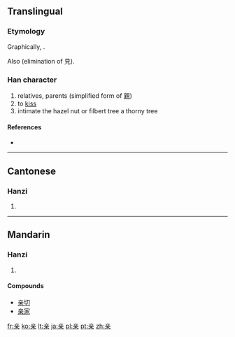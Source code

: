 {{also|親}}
==Translingual==
===Etymology===
Graphically, {{Han compound|立|木}}.

Also {{Han simp|親}} (elimination of 見).

===Han character===
{{Han char|rn=8|rad=亠|as=07|sn=9|four=|canj=卜廿木 (YTD)}}

# relatives, parents (simplified form of [[親]])
# to [[kiss]]
# intimate the hazel nut or filbert tree a thorny tree

====References====
{{unreferenced}}
* {{Han ref|kx=0089.081|dkj=00311|hdz=42707.070|uh=4EB2|ud=20146}}

----

==Cantonese==

===Hanzi===
{{yue-hanzi|jyut=|y=chan1|tra=親}}

# {{defn|Cantonese|sort=亠07}}

----

==Mandarin==

===Hanzi===
{{cmn-hanzi|tra=親|pin=[[qīn]] ([[qin1]])|wg=ch'in<sup>1</sup>}}

# {{defn|Mandarin|sort=亠07}}

====Compounds====
* [[亲切]]
* [[亲家]]

[[fr:亲]]
[[ko:亲]]
[[lt:亲]]
[[ja:亲]]
[[pl:亲]]
[[pt:亲]]
[[zh:亲]]